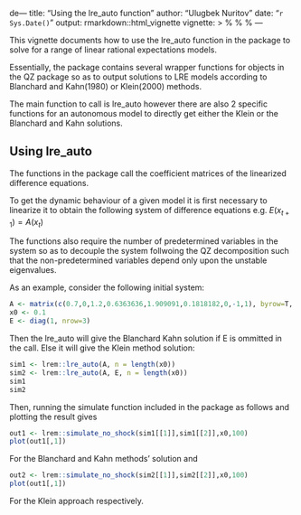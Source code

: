 de---
title: "Using the lre_auto function"
author: "Ulugbek Nuritov"
date: "`r Sys.Date()`"
output: rmarkdown::html_vignette
vignette: >
  %\VignetteIndexEntry{Vignette Title}
  %\VignetteEngine{knitr::rmarkdown}
  %\VignetteEncoding{UTF-8}
---

This vignette documents how to use the lre_auto function in the package to solve for a range of linear rational expectations models. 

Essentially, the package contains several wrapper functions for objects in the QZ package so as to output solutions to LRE models according to Blanchard and Kahn(1980) or Klein(2000) methods.

The main function to call is lre_auto however there are also 2 specific functions for an autonomous model to directly get either the Klein or the Blanchard and Kahn solutions.

## Using lre_auto

The functions in the package call the coefficient matrices of the linearized difference equations.

To get the dynamic behaviour of a given model it is first necessary to linearize it to obtain the following system of difference equations e.g. $E(x_{t+1}) = A(x_t)$ 

The functions also require the number of predetermined variables in the system so as to decouple the system follwoing the QZ decomposition such that the non-predetermined variables depend only upon the unstable eigenvalues. 

As an example, consider the following initial system:

```r
A <- matrix(c(0.7,0,1.2,0.6363636,1.909091,0.1818182,0,-1,1), byrow=T, nrow=3)
x0 <- 0.1
E <- diag(1, nrow=3)
```

Then the lre_auto will give the Blanchard Kahn solution if E is ommitted in the call. Else it will give the Klein method solution:

```r
sim1 <- lrem::lre_auto(A, n = length(x0))
sim2 <- lrem::lre_auto(A, E, n = length(x0))
sim1
sim2
```

Then, running the simulate function included in the package as follows and plotting the result gives

```r
out1 <- lrem::simulate_no_shock(sim1[[1]],sim1[[2]],x0,100)
plot(out1[,1])
```

For the Blanchard and Kahn methods' solution and

```r
out2 <- lrem::simulate_no_shock(sim2[[1]],sim2[[2]],x0,100)
plot(out1[,1])
```

For the Klein approach respectively.